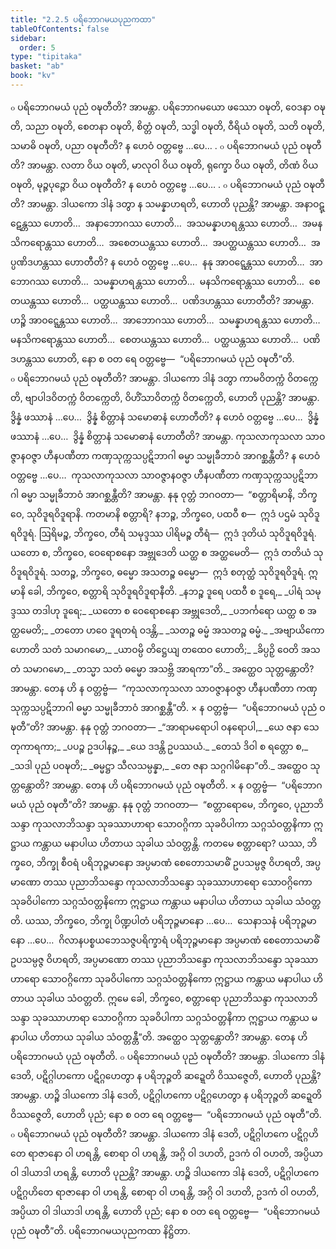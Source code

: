 ```yaml
---
title: "2.2.5 ပရိဘောဂမယပုညကထာ"
tableOfContents: false
sidebar:
  order: 5
type: "tipitaka"
basket: "ab"
book: "kv"
---
```



<DynamicBreadcrumb />

<Division number="483" book="kv" e="ch" v="32" p="257">

<Paragraph number="1645" book="kv">
๐ ပရိဘောဂမယံ ပုညံ ဝဍ္ဎတီတိ? အာမန္တာ. ပရိဘောဂမယော ဖဿော ဝဍ္ဎတိ, ဝေဒနာ ဝဍ္ဎတိ, သညာ ဝဍ္ဎတိ, စေတနာ ဝဍ္ဎတိ, စိတ္တံ ဝဍ္ဎတိ, သဒ္ဓါ ဝဍ္ဎတိ, ဝီရိယံ ဝဍ္ဎတိ, သတိ ဝဍ္ဎတိ, သမာဓိ ဝဍ္ဎတိ, ပညာ ဝဍ္ဎတီတိ? န ဟေဝံ ဝတ္တဗ္ဗေ …ပေ… .
</Paragraph>

<Paragraph number="1646" book="kv">
๐ ပရိဘောဂမယံ ပုညံ ဝဍ္ဎတီတိ? အာမန္တာ. လတာ ဝိယ ဝဍ္ဎတိ, မာလုဝါ ဝိယ ဝဍ္ဎတိ, ရုက္ခော ဝိယ ဝဍ္ဎတိ, တိဏံ ဝိယ ဝဍ္ဎတိ, မုဉ္ဇပုဉ္ဇော ဝိယ ဝဍ္ဎတီတိ? န ဟေဝံ ဝတ္တဗ္ဗေ …ပေ… .
</Paragraph>

</Division>
<Division number="484" book="kv" e="ch" v="32" p="257">

<Paragraph number="1647" book="kv">
๐ ပရိဘောဂမယံ ပုညံ ဝဍ္ဎတီတိ? အာမန္တာ. ဒါယကော ဒါနံ ဒတွာ န သမန္နာဟရတိ, ဟောတိ ပုညန္တိ? အာမန္တာ. အနာဝဋ္ဋေန္တဿ ဟောတိ…  အနာဘောဂဿ ဟောတိ…  အသမန္နာဟရန္တဿ ဟောတိ…  အမနသိကရောန္တဿ ဟောတိ…  အစေတယန္တဿ ဟောတိ…  အပတ္ထယန္တဿ ဟောတိ…  အပ္ပဏိဒဟန္တဿ ဟောတီတိ? န ဟေဝံ ဝတ္တဗ္ဗေ …ပေ…  နနု အာဝဋ္ဋေန္တဿ ဟောတိ…  အာဘောဂဿ ဟောတိ…  သမန္နာဟရန္တဿ ဟောတိ…  မနသိကရောန္တဿ ဟောတိ…  စေတယန္တဿ ဟောတိ…  ပတ္ထယန္တဿ ဟောတိ…  ပဏိဒဟန္တဿ ဟောတီတိ? အာမန္တာ. ဟဉ္စိ အာဝဋ္ဋေန္တဿ ဟောတိ…  အာဘောဂဿ ဟောတိ…  သမန္နာဟရန္တဿ ဟောတိ…  မနသိကရောန္တဿ ဟောတိ…  စေတယန္တဿ ဟောတိ…  ပတ္ထယန္တဿ ဟောတိ…  ပဏိဒဟန္တဿ ဟောတိ, နော စ ဝတ ရေ ဝတ္တဗ္ဗေ—  “ပရိဘောဂမယံ ပုညံ ဝဍ္ဎတီ”တိ.
</Paragraph>

</Division>
<Division number="485" book="kv" e="ch" v="32" p="257">

<Paragraph number="1648" book="kv">
๐ ပရိဘောဂမယံ ပုညံ ဝဍ္ဎတီတိ? အာမန္တာ. ဒါယကော ဒါနံ ဒတွာ ကာမဝိတက္ကံ ဝိတက္ကေတိ, ဗျာပါဒဝိတက္ကံ ဝိတက္ကေတိ, ဝိဟိံသာဝိတက္ကံ ဝိတက္ကေတိ, ဟောတိ ပုညန္တိ? အာမန္တာ. ဒွိန္နံ ဖဿာနံ …ပေ…  ဒွိန္နံ စိတ္တာနံ သမောဓာနံ ဟောတီတိ? န ဟေဝံ ဝတ္တဗ္ဗေ …ပေ…  ဒွိန္နံ ဖဿာနံ …ပေ…  ဒွိန္နံ စိတ္တာနံ သမောဓာနံ ဟောတီတိ? အာမန္တာ. ကုသလာကုသလာ သာဝဇ္ဇာနဝဇ္ဇာ ဟီနပဏီတာ ကဏှသုက္ကသပ္ပဋိဘာဂါ ဓမ္မာ သမ္မုခီဘာဝံ အာဂစ္ဆန္တီတိ? န ဟေဝံ ဝတ္တဗ္ဗေ …ပေ…  ကုသလာကုသလာ သာဝဇ္ဇာနဝဇ္ဇာ ဟီနပဏီတာ ကဏှသုက္ကသပ္ပဋိဘာဂါ ဓမ္မာ သမ္မုခီဘာဝံ အာဂစ္ဆန္တီတိ? အာမန္တာ. နနု ဝုတ္တံ ဘဂဝတာ—  “စတ္တာရိမာနိ, ဘိက္ခဝေ, သုဝိဒူရဝိဒူရာနိ. ကတမာနိ စတ္တာရိ? နဘဉ္စ, ဘိက္ခဝေ, ပထဝီ စ—  ဣဒံ ပဌမံ သုဝိဒူရဝိဒူရံ. ဩရိမဉ္စ, ဘိက္ခဝေ, တီရံ သမုဒ္ဒဿ ပါရိမဉ္စ တီရံ—  ဣဒံ ဒုတိယံ သုဝိဒူရဝိဒူရံ. ယတော စ, ဘိက္ခဝေ, ဝေရောစနော အဗ္ဘုဒေတိ ယတ္ထ စ အတ္ထမေတိ—  ဣဒံ တတိယံ သုဝိဒူရဝိဒူရံ. သတဉ္စ, ဘိက္ခဝေ, ဓမ္မော အသတဉ္စ ဓမ္မော—  ဣဒံ စတုတ္ထံ သုဝိဒူရဝိဒူရံ. ဣမာနိ ခေါ, ဘိက္ခဝေ, စတ္တာရိ သုဝိဒူရဝိဒူရာနီတိ.
</Paragraph>

<Paragraph number="1649" type="verses" book="kv">
_နဘဉ္စ ဒူရေ ပထဝီ စ ဒူရေ,_  
_ပါရံ သမုဒ္ဒဿ တဒါဟု ဒူရေ;_  
_ယတော စ ဝေရောစနော အဗ္ဘုဒေတိ,_  
_ပဘင်္ကရော ယတ္ထ စ အတ္ထမေတိ;_  
_တတော ဟဝေ ဒူရတရံ ဝဒန္တိ,_  
_သတဉ္စ ဓမ္မံ အသတဉ္စ ဓမ္မံ._  

</Paragraph>

<Paragraph number="1650" type="verses" book="kv">
_အဗျာယိကော ဟောတိ သတံ သမာဂမော,_  
_ယာဝမ္ပိ တိဋ္ဌေယျ တထေဝ ဟောတိ;_  
_ခိပ္ပဉှိ ဝေတိ အသတံ သမာဂမော,_  
_တသ္မာ သတံ ဓမ္မော အသဗ္ဘိ အာရကာ”တိ._  

</Paragraph>

<Paragraph number="1651" book="kv">
အတ္ထေဝ သုတ္တန္တောတိ? အာမန္တာ. တေန ဟိ န ဝတ္တဗ္ဗံ—  “ကုသလာကုသလာ သာဝဇ္ဇာနဝဇ္ဇာ ဟီနပဏီတာ ကဏှသုက္ကသပ္ပဋိဘာဂါ ဓမ္မာ သမ္မုခီဘာဝံ အာဂစ္ဆန္တီ”တိ.
</Paragraph>

</Division>
<Division number="486" book="kv" e="ch" v="32" p="258">

<Paragraph number="1652" book="kv">
× န ဝတ္တဗ္ဗံ—  “ပရိဘောဂမယံ ပုညံ ဝဍ္ဎတီ”တိ? အာမန္တာ. နနု ဝုတ္တံ ဘဂဝတာ—
</Paragraph>

<Paragraph number="1653" type="verses" book="kv">
_“အာရာမရောပါ ဝနရောပါ,_  
_ယေ ဇနာ သေတုကာရကာ;_  
_ပပဉ္စ ဥဒပါနဉ္စ,_  
_ယေ ဒဒန္တိ ဥပဿယံ._  

</Paragraph>

<Paragraph number="1654" type="verses" book="kv">
_တေသံ ဒိဝါ စ ရတ္တော စ,_  
_သဒါ ပုညံ ပဝဍ္ဎတိ;_  
_ဓမ္မဋ္ဌာ သီလသမ္ပန္နာ,_  
_တေ ဇနာ သဂ္ဂဂါမိနော”တိ._  

</Paragraph>

<Paragraph number="1655" book="kv">
အတ္ထေဝ သုတ္တန္တောတိ? အာမန္တာ. တေန ဟိ ပရိဘောဂမယံ ပုညံ ဝဍ္ဎတီတိ.
</Paragraph>

<Paragraph number="1656" book="kv">
× န ဝတ္တဗ္ဗံ—  “ပရိဘောဂမယံ ပုညံ ဝဍ္ဎတီ”တိ? အာမန္တာ. နနု ဝုတ္တံ ဘဂဝတာ—  “စတ္တာရောမေ, ဘိက္ခဝေ, ပုညာဘိသန္ဒာ ကုသလာဘိသန္ဒာ သုခဿာဟာရာ သောဝဂ္ဂိကာ သုခဝိပါကာ သဂ္ဂသံဝတ္တနိကာ ဣဋ္ဌာယ ကန္တာယ မနာပါယ ဟိတာယ သုခါယ သံဝတ္တန္တိ. ကတမေ စတ္တာရော? ယဿ, ဘိက္ခဝေ, ဘိက္ခု စီဝရံ ပရိဘုဉ္ဇမာနော အပ္ပမာဏံ စေတောသမာဓိံ ဥပသမ္ပဇ္ဇ ဝိဟရတိ, အပ္ပမာဏော တဿ ပုညာဘိသန္ဒော ကုသလာဘိသန္ဒော သုခဿာဟာရော သောဝဂ္ဂိကော သုခဝိပါကော သဂ္ဂသံဝတ္တနိကော ဣဋ္ဌာယ ကန္တာယ မနာပါယ ဟိတာယ သုခါယ သံဝတ္တတိ. ယဿ, ဘိက္ခဝေ, ဘိက္ခု ပိဏ္ဍပါတံ ပရိဘုဉ္ဇမာနော …ပေ…  သေနာသနံ ပရိဘုဉ္ဇမာနော …ပေ…  ဂိလာနပစ္စယဘေသဇ္ဇပရိက္ခာရံ ပရိဘုဉ္ဇမာနော အပ္ပမာဏံ စေတောသမာဓိံ ဥပသမ္ပဇ္ဇ ဝိဟရတိ, အပ္ပမာဏော တဿ ပုညာဘိသန္ဒော ကုသလာဘိသန္ဒော သုခဿာဟာရော သောဝဂ္ဂိကော သုခဝိပါကော သဂ္ဂသံဝတ္တနိကော ဣဋ္ဌာယ ကန္တာယ မနာပါယ ဟိတာယ သုခါယ သံဝတ္တတိ. ဣမေ ခေါ, ဘိက္ခဝေ, စတ္တာရော ပုညာဘိသန္ဒာ ကုသလာဘိသန္ဒာ သုခဿာဟာရာ သောဝဂ္ဂိကာ သုခဝိပါကာ သဂ္ဂသံဝတ္တနိကာ ဣဋ္ဌာယ ကန္တာယ မနာပါယ ဟိတာယ သုခါယ သံဝတ္တန္တီ”တိ. အတ္ထေဝ သုတ္တန္တောတိ? အာမန္တာ. တေန ဟိ ပရိဘောဂမယံ ပုညံ ဝဍ္ဎတီတိ.
</Paragraph>

</Division>
<Division number="487" book="kv" e="ch" v="32" p="259">

<Paragraph number="1657" book="kv">
๐ ပရိဘောဂမယံ ပုညံ ဝဍ္ဎတီတိ? အာမန္တာ. ဒါယကော ဒါနံ ဒေတိ, ပဋိဂ္ဂါဟကော ပဋိဂ္ဂဟေတွာ န ပရိဘုဉ္ဇတိ ဆဍ္ဍေတိ ဝိဿဇ္ဇေတိ, ဟောတိ ပုညန္တိ? အာမန္တာ. ဟဉ္စိ ဒါယကော ဒါနံ ဒေတိ, ပဋိဂ္ဂါဟကော ပဋိဂ္ဂဟေတွာ န ပရိဘုဉ္ဇတိ ဆဍ္ဍေတိ ဝိဿဇ္ဇေတိ, ဟောတိ ပုညံ; နော စ ဝတ ရေ ဝတ္တဗ္ဗေ—  “ပရိဘောဂမယံ ပုညံ ဝဍ္ဎတီ”တိ.
</Paragraph>

<Paragraph number="1658" book="kv">
๐ ပရိဘောဂမယံ ပုညံ ဝဍ္ဎတီတိ? အာမန္တာ. ဒါယကော ဒါနံ ဒေတိ, ပဋိဂ္ဂါဟကေ ပဋိဂ္ဂဟိတေ ရာဇာနော ဝါ ဟရန္တိ, စောရာ ဝါ ဟရန္တိ, အဂ္ဂိ ဝါ ဒဟတိ, ဥဒကံ ဝါ ဝဟတိ, အပ္ပိယာ ဝါ ဒါယာဒါ ဟရန္တိ, ဟောတိ ပုညန္တိ? အာမန္တာ. ဟဉ္စိ ဒါယကော ဒါနံ ဒေတိ, ပဋိဂ္ဂါဟကေ ပဋိဂ္ဂဟိတေ ရာဇာနော ဝါ ဟရန္တိ, စောရာ ဝါ ဟရန္တိ, အဂ္ဂိ ဝါ ဒဟတိ, ဥဒကံ ဝါ ဝဟတိ, အပ္ပိယာ ဝါ ဒါယာဒါ ဟရန္တိ, ဟောတိ ပုညံ; နော စ ဝတ ရေ ဝတ္တဗ္ဗေ—  “ပရိဘောဂမယံ ပုညံ ဝဍ္ဎတီ”တိ.

</Paragraph>
</Division>

<Paragraph number="1659" type="center" book="kv">
ပရိဘောဂမယပုညကထာ နိဋ္ဌိတာ.
</Paragraph>